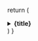   return (
    <details
      className="_my-4 _p-2 _rounded _border _border-gray-200 _bg-white dark:_border-neutral-800 dark:_bg-neutral-900"
    >
      <summary>
        <strong className="text-lg">
          {title}
        </strong>
      </summary>
      <div className="_p-2">
        {children}
      </div>
    </details>
  )
}